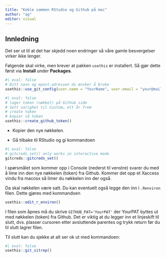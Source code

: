 ```yaml
---
title: "Koble sammen RStudio og Github på mac"
author: "ag"
editor: visual
---
```


## Innledning

Det ser ut til at det har skjedd noen endringer så våre gamle besvergelser virker ikke lenger.

Følgende skal virke, men krever at pakken `usethis` er installert. Så gjør dette først via **Install** under **Packages**.

```r
#| eval: false
# Ditt navn og epost-adressen du ønsker å bruke
usethis::use_git_config(user.name = "YourName", user.email = "your@mail.com")
```

```r
#| eval: false
# lager token (nøkkel) på Github side
# Sett varighet til Custom… ett år frem
# create token
# kopier så token
usethis::create_github_token()
```

-   Kopier den nye nøkkelen.

-   Gå tilbake til RStudio og gi kommandoen

```r
#| eval: false
# gitcreds_set() only works in interactive mode
gitcreds::gitcreds_set()
```

I spørsmålet som kommer opp i Console (nederst til venstre) svarer du med å lime inn den nye nøkkelen (token) fra Github. Kommer det opp et Xaccess vindu fra macosx så limer du nøkkelen inn der også.

Da skal nøkkelen være satt. Du kan eventuelt også legge den inn i `.Renviron` filen. Dette gjøres med kommandoen

```r
usethis::edit_r_environ()
```

I filen som åpnes må du skrive `GITHUB_PAT='YourPAT'` der YourPAT byttes ut med nøkkelen (token) fra Github. Det er viktig at du legger inn et linjeskift til slutt, dvs. plasser cursoren etter avsluttende parentes og trykk return før du til slutt lagrer filen.

Til slutt kan du sjekke at alt ser ok ut med kommandoen:

```r
#| eval: false
usethis::git_sitrep()
```
